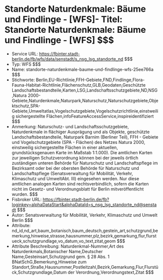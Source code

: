 # Standorte Naturdenkmale: Bäume und Findlinge - [WFS]- Titel: Standorte Naturdenkmale: Bäume und Findlinge - [WFS] $$$
- Service URL: https://fbinter.stadt-berlin.de/fb/wfs/data/senstadt/s_nsg_lsg_standorte_nd $$$
- Typ: WFS $$$
- Name: standorte-naturdenkmale-baume-und-findlinge-wfs-25ee766a $$$
- Stichworte: Berlin,EU-Richtlinie,FFH-Gebiete,FND,Findlinge,Flora-Fauna-Habitat-Richtlinie,Flächenschutz,GLB,Geodaten,Geschützte Landschaftsbestandteile,Karten,LSG,Landschaftsschutzgebiete,ND,NSG,Natura 2000-Gebiete,Naturdenkmale,Naturpark,Naturschutz,Naturschutzgebiete,Objektschutz,SPA-Gebiete,Umweltatlas,Vogelschutzgebiete,Vogelschutzrichtlinie,einstweilig sichergestellte Flächen,infoFeatureAccessService,inspireidentifiziert $$$
- Anmerkung: Naturschutz- und Landschaftsschutzgebiete, Naturdenkmale in flächiger Ausprägung und als Objekte, geschützte Landschaftsbestandteile, Naturpark Barnim (Berliner Teil), FFH - Gebiete und Vogelschutzgebiete (SPA - Flächen) des Netzes Natura 2000, einstweilig sichergestellte Flächen in einer aktuellen, grundstücksgenauen Karte im Maßstab 1:1.000). Die amtlichen Karten zur jeweiligen Schutzverordnung können bei der jeweils örtlich zuständigen unteren Behörde für Naturschutz und Landschaftspflege im Bezirksamt oder bei der obersten Behörde für Naturschutz und Landschaftspflege (Senatsverwaltung für Mobilität, Verkehr, Klimaschutz und UmweltAbt. III) eingesehen werden. Nur diese amtlichen analogen Karten sind rechtsverbindlich, sofern die Karten nicht im Gesetz- und Verordnungsblatt für Berlin mitveröffentlicht wurden. $$$
- Fisbroker URL: https://fbinter.stadt-berlin.de/fb?loginkey=alphaDataStart&alphaDataId=s_nsg_lsg_standorte_nd@senstadt $$$
- Autor: Senatsverwaltung für Mobilität, Verkehr, Klimaschutz und Umwelt Berlin $$$
- Attribute: nd_id,nd_art,baum_botanisch,baum_deutsch,gestein_art,schutzgrund,bemerkung,hinweise,strasse,hausnummer,plz,bezirk,gemarkung,flur,flurstueck,schutzgrundlage,vo_datum,vo_text,zitat,geom $$$
- Attribute Beschreibung: Naturdenkmal-Nummer,Art des Naturdenkmals,Botanischer Name,Deutscher Name,Gesteinsart,Schutzgrund gem. § 28 Abs. 1 BNatSchG,Bemerkung,Hinweise zum Standort,Straße,Hausnummer,Postleitzahl,Bezirk,Gemarkung,Flur,Flurstück,Schutzgrundlage,Datum der Verordnung,Verordnungstext,Zitat $$$
